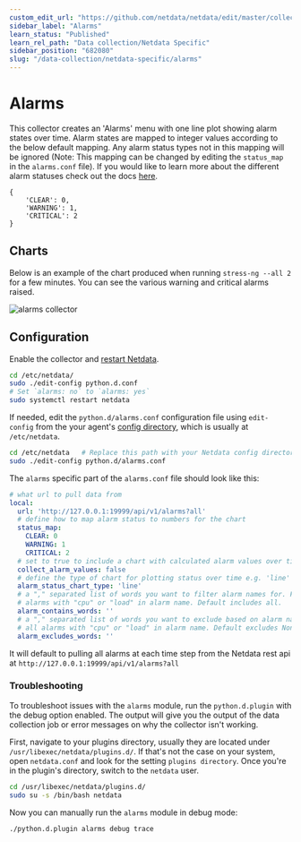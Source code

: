 ```yaml
---
custom_edit_url: "https://github.com/netdata/netdata/edit/master/collectors/python.d.plugin/alarms/README.md"
sidebar_label: "Alarms"
learn_status: "Published"
learn_rel_path: "Data collection/Netdata Specific"
sidebar_position: "682080"
slug: "/data-collection/netdata-specific/alarms"
---
```



# Alarms

This collector creates an 'Alarms' menu with one line plot showing alarm states over time. Alarm states are mapped to integer values according to the below default mapping. Any alarm status types not in this mapping will be ignored (Note: This mapping can be changed by editing the `status_map` in the `alarms.conf` file). If you would like to learn more about the different alarm statuses check out the docs [here](/docs/alerts-and-notifications/health-configuration-reference#alarm-statuses).

```
{
    'CLEAR': 0, 
    'WARNING': 1, 
    'CRITICAL': 2
}
```

## Charts

Below is an example of the chart produced when running `stress-ng --all 2` for a few minutes. You can see the various warning and critical alarms raised. 

![alarms collector](https://user-images.githubusercontent.com/1153921/101641493-0b086a80-39ef-11eb-9f55-0713e5dfb19f.png)

## Configuration

Enable the collector and [restart Netdata](/docs/maintenance-operations-on-netdata-agents/starting-and-stopping-netdata-agents).

```bash
cd /etc/netdata/
sudo ./edit-config python.d.conf
# Set `alarms: no` to `alarms: yes`
sudo systemctl restart netdata
```

If needed, edit the `python.d/alarms.conf` configuration file using `edit-config` from the your agent's [config
directory](/docs/typical-netdata-agent-configurations/configuration), which is usually at `/etc/netdata`.

```bash
cd /etc/netdata   # Replace this path with your Netdata config directory, if different
sudo ./edit-config python.d/alarms.conf
```

The `alarms` specific part of the `alarms.conf` file should look like this:

```yaml
# what url to pull data from
local:
  url: 'http://127.0.0.1:19999/api/v1/alarms?all'
  # define how to map alarm status to numbers for the chart
  status_map:
    CLEAR: 0
    WARNING: 1
    CRITICAL: 2
  # set to true to include a chart with calculated alarm values over time
  collect_alarm_values: false
  # define the type of chart for plotting status over time e.g. 'line' or 'stacked'
  alarm_status_chart_type: 'line'
  # a "," separated list of words you want to filter alarm names for. For example 'cpu,load' would filter for only
  # alarms with "cpu" or "load" in alarm name. Default includes all.
  alarm_contains_words: ''
  # a "," separated list of words you want to exclude based on alarm name. For example 'cpu,load' would exclude 
  # all alarms with "cpu" or "load" in alarm name. Default excludes None.
  alarm_excludes_words: ''
```

It will default to pulling all alarms at each time step from the Netdata rest api at `http://127.0.0.1:19999/api/v1/alarms?all`
### Troubleshooting

To troubleshoot issues with the `alarms` module, run the `python.d.plugin` with the debug option enabled. The 
output will give you the output of the data collection job or error messages on why the collector isn't working.

First, navigate to your plugins directory, usually they are located under `/usr/libexec/netdata/plugins.d/`. If that's 
not the case on your system, open `netdata.conf` and look for the setting `plugins directory`. Once you're in the 
plugin's directory, switch to the `netdata` user.

```bash
cd /usr/libexec/netdata/plugins.d/
sudo su -s /bin/bash netdata
```

Now you can manually run the `alarms` module in debug mode:

```bash
./python.d.plugin alarms debug trace
```

